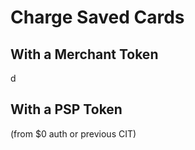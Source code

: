 # Charge Saved Cards

## With a Merchant Token

 d

## With a PSP Token
(from $0 auth or previous CIT)

[//]: # (## With a Network Token)

